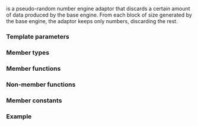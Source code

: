 {{cpp/title|discard_block_engine}}
{{cpp/numeric/random/discard_block_engine/navbar}}
{{dcl begin}}
{{dcl header|random}}
{{dcl|since=c++11|
template&lt;
    class Engine,
    std::size_t P, std::size_t R
&gt; class discard_block_engine;
}}
{{dcl end}}

{{tt|discard_block_engine}} is a pseudo-random number engine adaptor that discards a certain amount of data produced by the base engine. From each block of size {{c|P}} generated by the base engine, the adaptor keeps only {{c|R}} numbers, discarding the rest.

===Template parameters===
{{par begin}}
{{par|Engine|the type of the wrapped engine.}}
{{par|P|the size of a block. Expected that {{mathjax-or|\(\small{P&gt;0}\)|P &gt; 0}}.}}
{{par|R|the number of used numbers per block. Expected that {{mathjax-or|\(\small{0&lt;R\le P}\)|0 &lt; R ≤ P}}.}}
{{par hreq}}
{{par req named|Engine|RandomNumberEngine}}
{{par end}}

===Member types===
{{dsc begin}}
{{dsc hitem|Member type|Definition}}
{{dsc|{{tt|result_type}} {{mark c++11}}|{{tt|Engine::result_type}}}}
{{dsc end}}

===Member functions===
{{dsc begin}}
{{dsc inc|cpp/numeric/random/adaptor/dsc constructor|discard_block_engine}}
{{dsc inc|cpp/numeric/random/adaptor/dsc seed|discard_block_engine}}
{{dsc inc|cpp/numeric/random/adaptor/dsc base|discard_block_engine}}

{{dsc h2|Generation}}
{{dsc inc|cpp/numeric/random/adaptor/dsc operator()|discard_block_engine}}
{{dsc inc|cpp/numeric/random/adaptor/dsc discard|discard_block_engine}}

{{dsc h2|Characteristics}}
{{dsc inc|cpp/numeric/random/adaptor/dsc min|discard_block_engine}}
{{dsc inc|cpp/numeric/random/adaptor/dsc max|discard_block_engine}}
{{dsc end}}

===Non-member functions===
{{dsc begin}}
{{dsc inc|cpp/numeric/random/adaptor/dsc operator_cmp|discard_block_engine}}
{{dsc inc|cpp/numeric/random/adaptor/dsc operator_ltltgtgt|discard_block_engine}}
{{dsc end}}

===Member constants===
{{dsc begin}}
{{dsc mem sconst|nolink=true|{{dsc small|constexpr size_t}} block_size|notes={{mark c++11}}|the size of the block, {{c|P}}}}
{{dsc mem sconst|nolink=true|{{dsc small|constexpr size_t}} used_block|notes={{mark c++11}}|the number of used numbers per block, {{c|R}}}}
{{dsc end}}

===Example===
{{example}}

{{langlinks|de|es|fr|it|ja|pt|ru|zh}}
